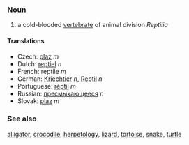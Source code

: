 ===Noun===

# a cold-blooded [[vertebrate]] of animal division ''Reptilia''

====Translations====

*Czech: [[plaz]] ''m''
*Dutch: [[reptiel]] ''n''
*French: reptile ''m''
*German: [[Kriechtier]] ''n'', [[Reptil]] ''n''
*Portuguese: [[réptil]] ''m''
*Russian: [[прeсмыкaющeeся]] ''n''
*Slovak: [[plaz]]  ''m''

===See also===
[[alligator]], [[crocodile]], [[herpetology]], [[lizard]], [[tortoise]], [[snake]], [[turtle]]